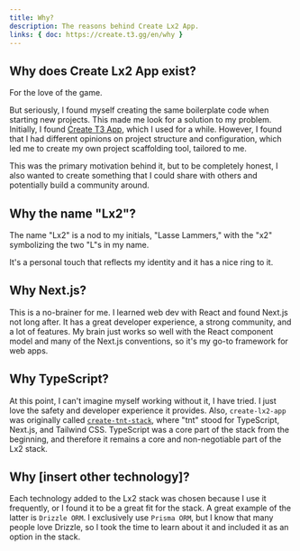 ```yaml
---
title: Why?
description: The reasons behind Create Lx2 App.
links: { doc: https://create.t3.gg/en/why }
---
```


## Why does Create Lx2 App exist?

For the love of the game.

But seriously, I found myself creating the same boilerplate code when starting
new projects. This made me look for a solution to my problem. Initially, I found
[Create T3 App](https://create.t3.gg/), which I used for a while. However, I
found that I had different opinions on project structure and configuration,
which led me to create my own project scaffolding tool, tailored to me.

This was the primary motivation behind it, but to be completely honest, I also
wanted to create something that I could share with others and potentially build
a community around.

## Why the name "Lx2"?

The name "Lx2" is a nod to my initials, "Lasse Lammers," with the "x2"
symbolizing the two "L"s in my name.

It's a personal touch that reflects my identity and it has a nice ring to it.

## Why Next.js?

This is a no-brainer for me. I learned web dev with React and found Next.js not
long after. It has a great developer experience, a strong community, and a lot
of features. My brain just works so well with the React component model and many
of the Next.js conventions, so it's my go-to framework for web apps.

## Why TypeScript?

At this point, I can't imagine myself working without it, I have tried.
I just love the safety and developer experience it provides. Also,
`create-lx2-app` was originally called
[`create-tnt-stack`](https://v1.tntstack.org), where "tnt" stood for TypeScript,
Next.js, and Tailwind CSS. TypeScript was a core part of the stack from the
beginning, and therefore it remains a core and non-negotiable part of the Lx2
stack.

## Why [insert other technology]?

Each technology added to the Lx2 stack was chosen because I use it frequently,
or I found it to be a great fit for the stack. A great example of the latter is
`Drizzle ORM`. I exclusively use `Prisma ORM`, but I know that many people love
Drizzle, so I took the time to learn about it and included it as an option in
the stack.
